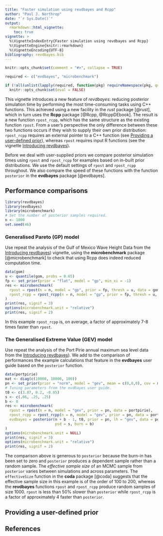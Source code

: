 ```yaml
---
title: "Faster simulation using revdbayes and Rcpp"
author: "Paul J. Northrop"
date: "`r Sys.Date()`"
output: 
  rmarkdown::html_vignette:
    toc: true
vignette: >
  %\VignetteIndexEntry{Faster simulation using revdbayes and Rcpp}
  %\VignetteEngine{knitr::rmarkdown}
  %\VignetteEncoding{UTF-8}
bibliography: revdbayes.bib
---
```


```r
knitr::opts_chunk$set(comment = "#>", collapse = TRUE)

required <- c("evdbayes", "microbenchmark")

if (!all(unlist(lapply(required, function(pkg) requireNamespace(pkg, quietly = TRUE)))))
  knitr::opts_chunk$set(eval = FALSE)
```

This vignette introduces a new feature of *revdbayes*: reducing posterior simulation time by performing the most time-consuming tasks using C++ functions.  This achieved using a new facility in the *rust* package [@rust], which in turn uses the **Rcpp** package [@Rcpp, @RcppDEbook]. The result is a new function `rpost_rcpp`, which has the same structure as the existing function `rpost`.  From a user's perspective the only difference between these two functions occurs if they wish to supply their own prior distribution: `rpost_rcpp` requires an external pointer to a C++ function (see [Providing a user-defined prior](#cpp_fun)), whereas `rpost` requires input R functions (see the vignette
[Introducing revdbayes](revdbayes-vignette.html)).

Before we deal with user-supplied priors we compare posterior simulation times using `rpost` and `rpost_rcpp` for examples based on in-built prior distributions.  We use the default settings of `rpost` and `rpost_rcpp` throughout.  We also compare the speed of these functions with the function `posterior` in the **evdbayes** package [@evdbayes].

## Performance comparisons

```r
library(revdbayes)
library(evdbayes)
library(microbenchmark)
# Set the number of posterior samples required.
n <- 1000
set.seed(46)
```

### Generalised Pareto (GP) model

Use repeat the analysis of the Gulf of Mexico Wave Height Data from the [Introducing revdbayes](revdbayes-vignette.html)) vignette, using the **microbenchmark** package [@microbenchmark] to check that using Rcpp does indeed reduced computation time.

```r
data(gom)
u <- quantile(gom, probs = 0.65)
fp <- set_prior(prior = "flat", model = "gp", min_xi = -1)
res <- microbenchmark(
  rpost = rpost(n = n, model = "gp", prior = fp, thresh = u, data = gom),
  rpost_rcpp = rpost_rcpp(n = n, model = "gp", prior = fp, thresh = u, data = gom)
)
print(res, signif = 3)
options(microbenchmark.unit = "relative")
print(res, signif = 2)
```

In this example `rpost_rcpp` is, on average, a factor of approximately 7-8 times faster than `rpost`.

### The Generalised Extreme Value (GEV) model

Use repeat the analysis of the Port Pirie annual maximum sea level data from the [Introducing revdbayes](revdbayes-vignette.html)).  We add to the comparison of performances the example calculations that feature in the **evdbayes** user guide based on the `posterior` function.  

```r
data(portpirie)
mat <- diag(c(10000, 10000, 100))
pn <- set_prior(prior = "norm", model = "gev", mean = c(0,0,0), cov = mat)
# Tuning parameters from the evdbayes user guide.
t0 <- c(3.87, 0.2, -0.05) 
s <- c(.06, .25, .25)
b <- 0
res <- microbenchmark(
  rpost = rpost(n = n, model = "gev", prior = pn, data = portpirie),
  rpost_rcpp = rpost_rcpp(n = n, model = "gev", prior = pn, data = portpirie),
  evdbayes = posterior(n + b - 1, t0, prior = pn, lh = "gev", data = portpirie,
                       psd = s, burn = b)
)
options(microbenchmark.unit = NULL)
print(res, signif = 3)
options(microbenchmark.unit = "relative")
print(res, signif = 2)
```

The comparison above is generous to `posterior` because the burn-in has been set to zero and `posterior` produces a dependent sample rather than a random sample.  The *effective sample size* of an MCMC sample from `posterior` varies between simulations and across parameters.  The `effectiveSize` function in the **coda** package [@coda] suggests that the effective sample size in this example is of the order of 100 to 200, whereas the **revdbayes** functions `rpost` and `rpost_rcpp` produce random samples of size 1000. `rpost` is less than 50\% slower than `posterior` while `rpost_rcpp` is a factor of approximately 4 faster than `posterior`.

## Providing a user-defined prior {#cpp_fun}

## References

